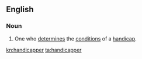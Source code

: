 ==English==

===Noun===
{{en-noun}}

# One who [[determine]]s the [[condition]]s of a [[handicap]].

[[kn:handicapper]]
[[ta:handicapper]]